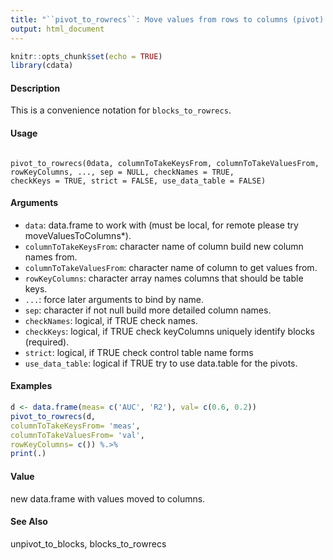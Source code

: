 ```yaml
---
title: "``pivot_to_rowrecs``: Move values from rows to columns (pivot)."
output: html_document
---
```


```r
knitr::opts_chunk$set(echo = TRUE)
library(cdata)
```


#### Description 

This is a convenience notation for ``blocks_to_rowrecs``. 


#### Usage 
 <pre><code>
pivot_to_rowrecs(0data, columnToTakeKeysFrom, columnToTakeValuesFrom,
rowKeyColumns, ..., sep = NULL, checkNames = TRUE,
checkKeys = TRUE, strict = FALSE, use_data_table = FALSE)
</code></pre>

#### Arguments 

* ``data``: data.frame to work with (must be local, for remote please try moveValuesToColumns*).
* ``columnToTakeKeysFrom``: character name of column build new column names from.
* ``columnToTakeValuesFrom``: character name of column to get values from.
* ``rowKeyColumns``: character array names columns that should be table keys.
* ``...``: force later arguments  to bind by name.
* ``sep``: character if not null build more detailed column names.
* ``checkNames``: logical, if TRUE check names.
* ``checkKeys``: logical, if TRUE check keyColumns uniquely identify blocks (required).
* ``strict``: logical, if TRUE check control table name forms
* ``use_data_table``: logical if TRUE try to use data.table for the pivots.


#### Examples 
```r
d <- data.frame(meas= c('AUC', 'R2'), val= c(0.6, 0.2))
pivot_to_rowrecs(d,
columnToTakeKeysFrom= 'meas',
columnToTakeValuesFrom= 'val',
rowKeyColumns= c()) %.>%
print(.)
```

#### Value
new data.frame with values moved to columns.

#### See Also
unpivot_to_blocks, blocks_to_rowrecs
